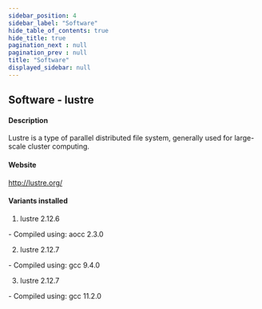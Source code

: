 ```yaml
---
sidebar_position: 4
sidebar_label: "Software"
hide_table_of_contents: true
hide_title: true
pagination_next : null
pagination_prev : null
title: "Software"
displayed_sidebar: null
---
```


## Software - lustre


#### Description
Lustre is a type of parallel distributed file system, generally used for large-scale cluster computing.

#### Website
http://lustre.org/

#### Variants installed
1. lustre 2.12.6
<div class="ul-circle">
    - Compiled using: aocc 2.3.0
</div>

2. lustre 2.12.7
<div class="ul-circle">
    - Compiled using: gcc 9.4.0
</div>

3. lustre 2.12.7
<div class="ul-circle">
    - Compiled using: gcc 11.2.0
</div>

